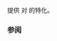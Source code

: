 {{cpp/title|uses_allocator{{small|&lt;std::packaged_task&gt;}}}}
{{cpp/thread/packaged_task/navbar}}
{{ddcl|since=c++11|removed=c++17|
template&lt; class R, class Alloc &gt;
struct uses_allocator&lt;std::packaged_task&lt;R&gt;, Alloc&gt; : true_type {};
}}

提供 {{lc|std::uses_allocator}} 对 {{lc|std::packaged_task}} 的特化。

{{cpp/types/integral_constant/inherit2|{{c|true}}|bool}}

===参阅===
{{dsc begin}}
{{dsc inc|cpp/memory/dsc uses allocator}}
{{dsc end}}

{{langlinks|de|en|es|fr|it|ja|pt|ru}}